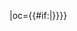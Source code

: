 {{fb team|t=浙江|tan=浙江职业足球俱乐部|tc=CHN|abb={{#if:{{{abb|}}}|浙江}}|oc={{#if:{{{oc|}}}|{{{oc}}}}}}}<!--
--><noinclude>[[Category:中国足球超级联赛模板|{{PAGENAME}}]]</noinclude>